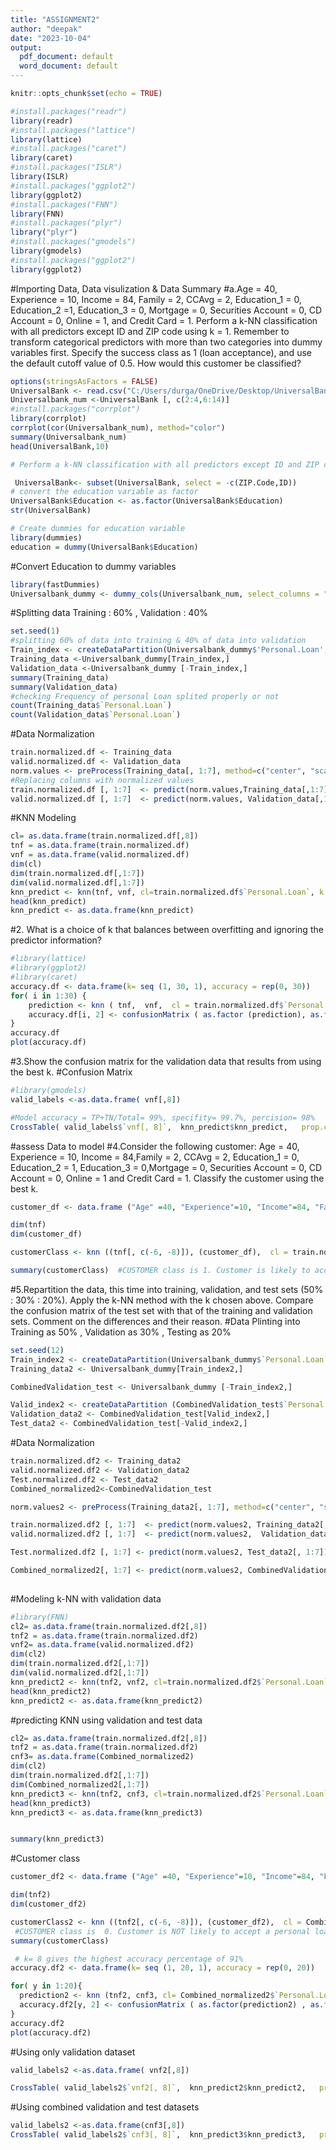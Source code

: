 ---
title: "ASSIGNMENT2"
author: "deepak"
date: "2023-10-04"
output:
  pdf_document: default
  word_document: default
---

```{r setup, include=TRUE}
knitr::opts_chunk$set(echo = TRUE)
```

```{r}
#install.packages("readr")
library(readr)
#install.packages("lattice")
library(lattice)
#install.packages("caret")
library(caret)
#install.packages("ISLR")
library(ISLR)
#install.packages("ggplot2")
library(ggplot2)
#install.packages("FNN")
library(FNN)
#install.packages("plyr")
library("plyr")
#install.packages("gmodels")
library(gmodels)
#install.packages("ggplot2")
library(ggplot2)
```
#Importing Data, Data visulization & Data Summary 
#a.Age = 40, Experience = 10, Income = 84, Family = 2, CCAvg = 2, Education_1 = 0, Education_2 =1, Education_3 = 0, Mortgage = 0, Securities Account = 0, CD Account = 0, Online = 1, and Credit Card = 1. Perform a k-NN classification with all predictors except ID and ZIP code using k = 1. Remember to transform categorical predictors with more than two categories into dummy variables first. Specify the success class as 1 (loan acceptance), and use the default cutoff value of 0.5. How would this customer be classified?
```{r}
options(stringsAsFactors = FALSE)
UniversalBank <- read.csv("C:/Users/durga/OneDrive/Desktop/UniversalBank.csv")
Universalbank_num <-UniversalBank [, c(2:4,6:14)]
#install.packages("corrplot")
library(corrplot)
corrplot(cor(Universalbank_num), method="color")
summary(Universalbank_num) 
head(UniversalBank,10)

# Perform a k-NN classification with all predictors except ID and ZIP code using k = 1.

 UniversalBank<- subset(UniversalBank, select = -c(ZIP.Code,ID))
# convert the education variable as factor 
UniversalBank$Education <- as.factor(UniversalBank$Education)
str(UniversalBank)

# Create dummies for education variable
library(dummies)
education = dummy(UniversalBank$Education)
```
#Convert Education to dummy variables
```{r}
library(fastDummies)
Universalbank_dummy <- dummy_cols(Universalbank_num, select_columns = "Education")
```
#Splitting data Training : 60% , Validation : 40% 
```{r}
set.seed(1)
#splitting 60% of data into training & 40% of data into validation 
Train_index <- createDataPartition(Universalbank_dummy$'Personal.Loan', p=0.6, list=FALSE)
Training_data <-Universalbank_dummy[Train_index,]
Validation_data <-Universalbank_dummy [-Train_index,]
summary(Training_data)
summary(Validation_data)
#checking Frequency of personal Loan splited properly or not
count(Training_data$`Personal.Loan`)  
count(Validation_data$`Personal.Loan`)
```
#Data Normalization
```{r}
train.normalized.df <- Training_data
valid.normalized.df <- Validation_data
norm.values <- preProcess(Training_data[, 1:7], method=c("center", "scale"))
#Replacing columns with normalized values
train.normalized.df [, 1:7]  <- predict(norm.values,Training_data[,1:7])  
valid.normalized.df [, 1:7]  <- predict(norm.values, Validation_data[,1:7])
```
#KNN Modeling 
```{r}
cl= as.data.frame(train.normalized.df[,8])
tnf = as.data.frame(train.normalized.df)
vnf = as.data.frame(valid.normalized.df)
dim(cl)
dim(train.normalized.df[,1:7])
dim(valid.normalized.df[,1:7])
knn_predict <- knn(tnf, vnf, cl=train.normalized.df$`Personal.Loan`, k =1)
head(knn_predict)
knn_predict <- as.data.frame(knn_predict)
```
#2. What is a choice of k that balances between overfitting and ignoring the predictor information?
```{r}
#library(lattice)
#library(ggplot2)
#library(caret)
accuracy.df <- data.frame(k= seq (1, 30, 1), accuracy = rep(0, 30))
for( i in 1:30) {
    prediction <- knn ( tnf,  vnf,  cl = train.normalized.df$`Personal.Loan`, k = i)
    accuracy.df[i, 2] <- confusionMatrix ( as.factor (prediction), as.factor( valid.normalized.df$`Personal.Loan`))$overall[1]
}
accuracy.df
plot(accuracy.df)
```
#3.Show the confusion matrix for the validation data that results from using the best k.
#Confusion Matrix
```{r}
#library(gmodels)
valid_labels <-as.data.frame( vnf[,8])

#Model accuracy = TP+TN/Total= 99%, specifity= 99.7%, percision= 98%
CrossTable( valid_labels$`vnf[, 8]`,  knn_predict$knn_predict,   prop.chisq = FALSE)   
```
#assess Data to model
#4.Consider the following customer: Age = 40, Experience = 10, Income = 84,Family = 2, CCAvg = 2, Education_1 = 0, Education_2 = 1, Education_3 = 0,Mortgage = 0, Securities Account = 0, CD Account = 0, Online = 1 and Credit Card = 1. Classify the customer using the best k.

```{r}
customer_df <- data.frame ("Age" =40, "Experience"=10, "Income"=84, "Family"=2, "CCAvg"=2, "Education_1"=0, "Education_2"=1, "Education_3"=0, "Mortgage"=0,  "Securities Account"=0, "CD Account"=0,  "Online" =1, "Credit Card"=1)

dim(tnf)
dim(customer_df)

customerClass <- knn ((tnf[, c(-6, -8)]), (customer_df),  cl = train.normalized.df$`Personal.Loan`, k = 1, prob = 0.5)

summary(customerClass)  #CUSTOMER class is 1. Customer is likely to accept a personal loan according to this model.

```
#5.Repartition the data, this time into training, validation, and test sets (50% : 30% : 20%). Apply the k-NN method with the k chosen above. Compare the confusion matrix of the test set with that of the training and validation sets. Comment on the differences and their reason.
#Data Plinting into Training as 50% , Validation as 30% , Testing as 20% 

```{r}
set.seed(12)
Train_index2 <- createDataPartition(Universalbank_dummy$`Personal.Loan`, p=0.50, list=FALSE)
Training_data2 <- Universalbank_dummy[Train_index2,]

CombinedValidation_test <- Universalbank_dummy [-Train_index2,]

Valid_index2 <- createDataPartition (CombinedValidation_test$`Personal.Loan`,  p=0.30, list=FALSE)
Validation_data2 <- CombinedValidation_test[Valid_index2,]
Test_data2 <- CombinedValidation_test[-Valid_index2,]

```


#Data Normalization

```{r}
train.normalized.df2 <- Training_data2
valid.normalized.df2 <- Validation_data2
Test.normalized.df2 <- Test_data2
Combined_normalized2<-CombinedValidation_test

norm.values2 <- preProcess(Training_data2[, 1:7], method=c("center", "scale"))

train.normalized.df2 [, 1:7]  <- predict(norm.values2, Training_data2[,1:7])  # Replace columns with normalized values
valid.normalized.df2 [, 1:7]  <- predict(norm.values2,  Validation_data2[,1:7])

Test.normalized.df2 [, 1:7] <- predict(norm.values2, Test_data2[, 1:7])

Combined_normalized2[, 1:7] <- predict(norm.values2, CombinedValidation_test[,1:7])
  
```

#Modeling k-NN with validation data

```{r}
#library(FNN)
cl2= as.data.frame(train.normalized.df2[,8])
tnf2 = as.data.frame(train.normalized.df2)
vnf2= as.data.frame(valid.normalized.df2)
dim(cl2)
dim(train.normalized.df2[,1:7])
dim(valid.normalized.df2[,1:7])
knn_predict2 <- knn(tnf2, vnf2, cl=train.normalized.df2$`Personal.Loan`, k =1)
head(knn_predict2)
knn_predict2 <- as.data.frame(knn_predict2)
```

#predicting KNN using  validation and test data

```{r}
cl2= as.data.frame(train.normalized.df2[,8])
tnf2 = as.data.frame(train.normalized.df2)
cnf3= as.data.frame(Combined_normalized2)
dim(cl2)
dim(train.normalized.df2[,1:7])
dim(Combined_normalized2[,1:7])
knn_predict3 <- knn(tnf2, cnf3, cl=train.normalized.df2$`Personal.Loan`, k =1)
head(knn_predict3)
knn_predict3 <- as.data.frame(knn_predict3)


summary(knn_predict3)
```

#Customer class

```{r}
customer_df2 <- data.frame ("Age" =40, "Experience"=10, "Income"=84, "Family"=2, "CCAvg"=2, "Education_1"=0, "Education_2"=1, "Education_3"=0, "Mortgage"=0,  "Securities Account"=0, "CD Account"=0,  "Online" =1, "Credit Card"=1)

dim(tnf2)
dim(customer_df2)

customerClass2 <- knn ((tnf2[, c(-6, -8)]), (customer_df2),  cl = Combined_normalized2$`Personal.Loan`, k = 1, prob = 0.5)
 #CUSTOMER class is  0. Customer is NOT likely to accept a personal loan according to this model
summary(customerClass) 

```

```{r}
 # k= 8 gives the highest accuracy percentage of 91%
accuracy.df2 <- data.frame(k= seq (1, 20, 1), accuracy = rep(0, 20))

for( y in 1:20){
  prediction2 <- knn (tnf2, cnf3, cl= Combined_normalized2$`Personal.Loan`,  k = y)
  accuracy.df2[y, 2] <- confusionMatrix ( as.factor(prediction2) , as.factor(Combined_normalized2$`Personal.Loan`))$overall[1]
}
accuracy.df2
plot(accuracy.df2)
```


#Using only validation dataset

```{r}
valid_labels2 <-as.data.frame( vnf2[,8])

CrossTable( valid_labels2$`vnf2[, 8]`,  knn_predict2$knn_predict2,   prop.chisq = FALSE)     #Model accuracy = TP+TN/Total= 99%, specifity= 99.9%, percision= 99%, sesitivity =93%

```

#Using combined validation and test datasets 

```{r}
valid_labels2 <-as.data.frame(cnf3[,8])
CrossTable( valid_labels2$`cnf3[, 8]`,  knn_predict3$knn_predict3,   prop.chisq = FALSE )     #Model accuracy = TP+TN/Total= 99.9%, specifity= 99.9%, percision= 98.7%, sesitivity =91% This model give highest results.
```
